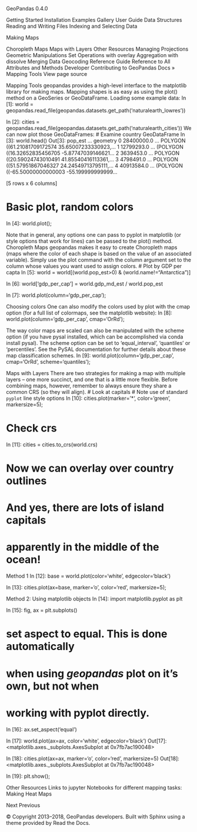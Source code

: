  GeoPandas 
0.4.0 
 
Getting Started
Installation
Examples Gallery
User Guide
Data Structures
Reading and Writing Files
Indexing and Selecting Data

Making Maps

Choropleth Maps
Maps with Layers
Other Resources
Managing Projections
Geometric Manipulations
Set Operations with overlay
Aggregation with dissolve
Merging Data
Geocoding
Reference Guide
Reference to All Attributes and Methods
Developer
Contributing to GeoPandas
Docs » Mapping Tools 
View page source 

Mapping Tools
geopandas provides a high-level interface to the matplotlib library for making maps. Mapping shapes is as easy as using the plot() method on a GeoSeries or GeoDataFrame.
Loading some example data:
In [1]: world = geopandas.read_file(geopandas.datasets.get_path('naturalearth_lowres'))

In [2]: cities = geopandas.read_file(geopandas.datasets.get_path('naturalearth_cities'))
We can now plot those GeoDataFrames:
# Examine country GeoDataFrame
In [3]: world.head()
Out[3]: 
      pop_est                        ...                                                                   geometry
0  28400000.0                        ...                          POLYGON ((61.21081709172574 35.65007233330923,...
1  12799293.0                        ...                          (POLYGON ((16.32652835456705 -5.87747039146621...
2   3639453.0                        ...                          POLYGON ((20.59024743010491 41.85540416113361,...
3   4798491.0                        ...                          POLYGON ((51.57951867046327 24.24549713795111,...
4  40913584.0                        ...                          (POLYGON ((-65.50000000000003 -55.199999999999...

[5 rows x 6 columns]

# Basic plot, random colors
In [4]: world.plot();
 
Note that in general, any options one can pass to pyplot in matplotlib (or style options that work for lines) can be passed to the plot() method.
Choropleth Maps
geopandas makes it easy to create Choropleth maps (maps where the color of each shape is based on the value of an associated variable). Simply use the plot command with the column argument set to the column whose values you want used to assign colors.
# Plot by GDP per capta
In [5]: world = world[(world.pop_est>0) & (world.name!="Antarctica")]

In [6]: world['gdp_per_cap'] = world.gdp_md_est / world.pop_est

In [7]: world.plot(column='gdp_per_cap');
 
Choosing colors
One can also modify the colors used by plot with the cmap option (for a full list of colormaps, see the matplotlib website):
In [8]: world.plot(column='gdp_per_cap', cmap='OrRd');
 
The way color maps are scaled can also be manipulated with the scheme option (if you have pysal installed, which can be accomplished via conda install pysal). The scheme option can be set to ‘equal_interval’, ‘quantiles’ or ‘percentiles’. See the PySAL documentation for further details about these map classification schemes.
In [9]: world.plot(column='gdp_per_cap', cmap='OrRd', scheme='quantiles');
 
Maps with Layers
There are two strategies for making a map with multiple layers – one more succinct, and one that is a little more flexible.
Before combining maps, however, remember to always ensure they share a common CRS (so they will align).
# Look at capitals
# Note use of standard `pyplot` line style options
In [10]: cities.plot(marker='*', color='green', markersize=5);

# Check crs
In [11]: cities = cities.to_crs(world.crs)

# Now we can overlay over country outlines
# And yes, there are lots of island capitals
# apparently in the middle of the ocean!
 
Method 1
In [12]: base = world.plot(color='white', edgecolor='black')

In [13]: cities.plot(ax=base, marker='o', color='red', markersize=5);
 
Method 2: Using matplotlib objects
In [14]: import matplotlib.pyplot as plt

In [15]: fig, ax = plt.subplots()

# set aspect to equal. This is done automatically
# when using *geopandas* plot on it's own, but not when
# working with pyplot directly.
In [16]: ax.set_aspect('equal')

In [17]: world.plot(ax=ax, color='white', edgecolor='black')
Out[17]: <matplotlib.axes._subplots.AxesSubplot at 0x7fb7ac190048>

In [18]: cities.plot(ax=ax, marker='o', color='red', markersize=5)
Out[18]: <matplotlib.axes._subplots.AxesSubplot at 0x7fb7ac190048>

In [19]: plt.show();
 
Other Resources
Links to jupyter Notebooks for different mapping tasks:
Making Heat Maps

Next 
 Previous 

© Copyright 2013–2018, GeoPandas developers. 
Built with Sphinx using a theme provided by Read the Docs. 
